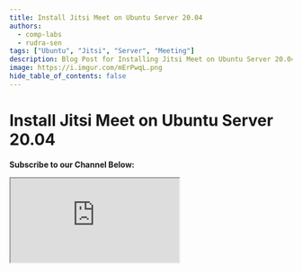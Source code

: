 ```yaml
---
title: Install Jitsi Meet on Ubuntu Server 20.04
authors:
  - comp-labs
  - rudra-sen
tags: ["Ubuntu", "Jitsi", "Server", "Meeting"]
description: Blog Post for Installing Jitsi Meet on Ubuntu Server 20.04.
image: https://i.imgur.com/mErPwqL.png
hide_table_of_contents: false
---
```


# Install Jitsi Meet on Ubuntu Server 20.04

**Subscribe to our Channel Below:**

<iframe
  src="https://complabs.in/html/subscribe.html"
  title="Subscribe Comp Labs"
  height="150"
></iframe>
